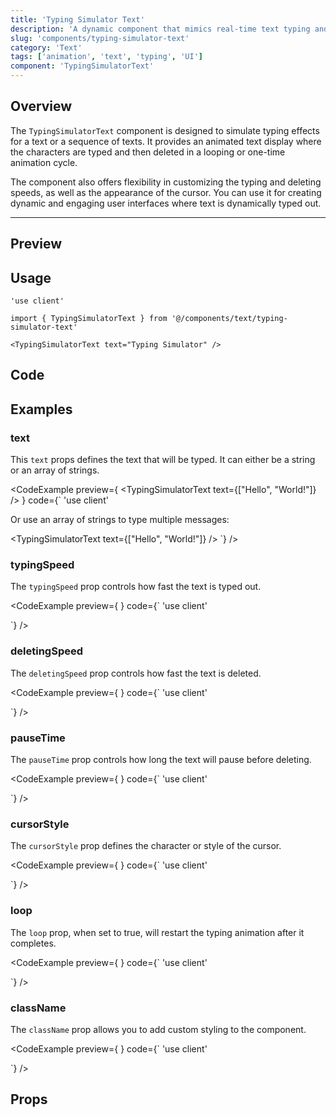 ```yaml
---
title: 'Typing Simulator Text'
description: 'A dynamic component that mimics real-time text typing and deletion effects.'
slug: 'components/typing-simulator-text'
category: 'Text'
tags: ['animation', 'text', 'typing', 'UI']
component: 'TypingSimulatorText'
---
```


## Overview

The `TypingSimulatorText` component is designed to simulate typing effects for a text or a sequence of texts. It provides an animated text display where the characters are typed and then deleted in a looping or one-time animation cycle.

The component also offers flexibility in customizing the typing and deleting speeds, as well as the appearance of the cursor. You can use it for creating dynamic and engaging user interfaces where text is dynamically typed out.

---


## Preview

<PreviewComponent>
  <TypingSimulatorText text="Typing Simulator" />
</PreviewComponent>

## Usage

```tsx
'use client'

import { TypingSimulatorText } from '@/components/text/typing-simulator-text'

<TypingSimulatorText text="Typing Simulator" />
```

## Code

<CodeSnippet componentPath="./src/components/text/typing-simulator-text.tsx" />

## Examples

### text

This `text` props defines the text that will be typed. It can either be a string or an array of strings.

<CodeExample
  preview={ <TypingSimulatorText text={["Hello", "World!"]} /> }
  code={`
  'use client'


  <TypingSimulatorText text="Hello World!" />
  
  Or use an array of strings to type multiple messages:

  <TypingSimulatorText text={["Hello", "World!"]} />
  `}
/>

### typingSpeed

The `typingSpeed` prop controls how fast the text is typed out.

<CodeExample
  preview={ <TypingSimulatorText text="Fast typing speed" typingSpeed={50} /> }
  code={`
  'use client'


  <TypingSimulatorText text="Fast typing speed" typingSpeed={50} />
  `}
/>

### deletingSpeed

The `deletingSpeed` prop controls how fast the text is deleted.

<CodeExample
  preview={ <TypingSimulatorText text="Slow deleting speed" deletingSpeed={200} loop={true} /> }
  code={`
  'use client'


  <TypingSimulatorText text="Slow deleting speed" deletingSpeed={200} loop={true} />
  `}
/>

### pauseTime

The `pauseTime` prop controls how long the text will pause before deleting.

<CodeExample
  preview={ <TypingSimulatorText text="Pause before deleting" pauseTime={3000} loop={true} /> }
  code={`
  'use client'


  <TypingSimulatorText text="Pause before deleting" pauseTime={3000} loop={true} />
  `}
/>

### cursorStyle

The `cursorStyle` prop defines the character or style of the cursor.

<CodeExample
  preview={ <TypingSimulatorText text="Different cursor" cursorStyle="_" /> }
  code={`
  'use client'


  <TypingSimulatorText text="Different cursor" cursorStyle="_" />
  `}
/>

### loop

The `loop` prop, when set to true, will restart the typing animation after it completes.

<CodeExample
  preview={ <TypingSimulatorText text="Looping text" loop={true} /> }
  code={`
  'use client'


  <TypingSimulatorText text="Looping text" loop={true} />
  `}
/>

### className

The `className` prop allows you to add custom styling to the component.

<CodeExample
  preview={ <TypingSimulatorText text="Custom styling" className="text-yellow-500" /> }
  code={`
  'use client'


  <TypingSimulatorText text="Custom styling" className="text-yellow-500" />
  `}
/>

## Props

<AutoTypeTable
  path="./src/components/text/typing-simulator-text.tsx"
  name="TypingSimulatorTextProps"
/>